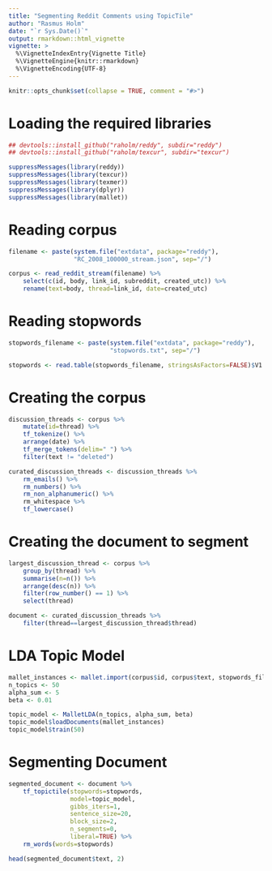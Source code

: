 ```yaml
---
title: "Segmenting Reddit Comments using TopicTile"
author: "Rasmus Holm"
date: "`r Sys.Date()`"
output: rmarkdown::html_vignette
vignette: >
  %\VignetteIndexEntry{Vignette Title}
  %\VignetteEngine{knitr::rmarkdown}
  %\VignetteEncoding{UTF-8}
---
```


```r
knitr::opts_chunk$set(collapse = TRUE, comment = "#>")
```

# Loading the required libraries
```r
## devtools::install_github("raholm/reddy", subdir="reddy")
## devtools::install_github("raholm/texcur", subdir="texcur")

suppressMessages(library(reddy))
suppressMessages(library(texcur))
suppressMessages(library(texmer))
suppressMessages(library(dplyr))
suppressMessages(library(mallet))
```

# Reading corpus

```r
filename <- paste(system.file("extdata", package="reddy"),
                  "RC_2008_100000_stream.json", sep="/")

corpus <- read_reddit_stream(filename) %>%
    select(c(id, body, link_id, subreddit, created_utc)) %>%
    rename(text=body, thread=link_id, date=created_utc)
```

# Reading stopwords

```r
stopwords_filename <- paste(system.file("extdata", package="reddy"),
                            "stopwords.txt", sep="/")

stopwords <- read.table(stopwords_filename, stringsAsFactors=FALSE)$V1
```

# Creating the corpus

```r
discussion_threads <- corpus %>%
    mutate(id=thread) %>%
    tf_tokenize() %>%
    arrange(date) %>%
    tf_merge_tokens(delim=" ") %>%
    filter(text != "deleted")

curated_discussion_threads <- discussion_threads %>%
    rm_emails() %>%
    rm_numbers() %>%
    rm_non_alphanumeric() %>%
    rm_whitespace %>%
    tf_lowercase()
```

# Creating the document to segment

```r
largest_discussion_thread <- corpus %>%
    group_by(thread) %>%
    summarise(n=n()) %>%
    arrange(desc(n)) %>%
    filter(row_number() == 1) %>%
    select(thread)

document <- curated_discussion_threads %>%
    filter(thread==largest_discussion_thread$thread)
```

# LDA Topic Model

```r
mallet_instances <- mallet.import(corpus$id, corpus$text, stopwords_filename)
n_topics <- 50
alpha_sum <- 5
beta <- 0.01

topic_model <- MalletLDA(n_topics, alpha_sum, beta)
topic_model$loadDocuments(mallet_instances)
topic_model$train(50)
```

# Segmenting Document

```r
segmented_document <- document %>%
    tf_topictile(stopwords=stopwords,
                 model=topic_model,
                 gibbs_iters=1,
                 sentence_size=20,
                 block_size=2,
                 n_segments=0,
                 liberal=TRUE) %>%
    rm_words(words=stopwords)

head(segmented_document$text, 2)
```

